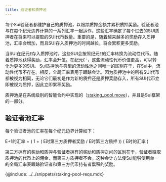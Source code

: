 ```yaml
---
title: 验证者和质押池
---
```


每个Sui验证者都维护自己的质押池，以跟踪质押金额并累积质押奖励。验证者池与在每个纪元边界计算的一系列汇率一起运作。这些汇率确定了每个过去的SUI质押者在将来可以提取的SUI代币数量。重要的是，随着越来越多的奖励存入质押池，汇率会增加，而且SUI存入质押池的时间越长，将会累积更多奖励。

当SUI在纪元`E`存入质押池时，这些SUI会按照纪元`E`的汇率转换为流动性代币。随着质押池获得奖励，汇率会升值。在纪元`E'`，这些流动性代币价值更高，可以转化为更多的SUI。
Sui质押池与典型的流动性池之间唯一的区别在于，在Sui中，流动性代币不存在。相反，全局汇率表用于跟踪会计。因为质押池中的所有SUI代币都被视为相同，无论它们最初是作为新的质押还是质押奖励存入，所有SUI代币立即被视为质押，因此立即累积奖励。

质押池是在系统级别的智能合约中实现的（[staking_pool.move](https://github.com/MystenLabs/sui/blob/main/crates/sui-framework/packages/sui-system/sources/staking_pool.move)），并且是Sui框架的一部分。

## 验证者池汇率

每个验证者池的汇率在每个纪元边界计算如下：

E+1的汇率 = ( 1 + ( E时第三方质押者奖励 / E时第三方质押 )) ( E时的汇率 )

第三方拥有的奖励和质押与验证者拥有的奖励和质押之间的区别在于，验证者赚取质押池的代币上的佣金，而第三方质押者不会。这种会计方法使Sui能够使用单一的全局汇率表跟踪验证者和第三方代币持有者累积的奖励。

{@include: ../../snippets/staking-pool-reqs.mdx}